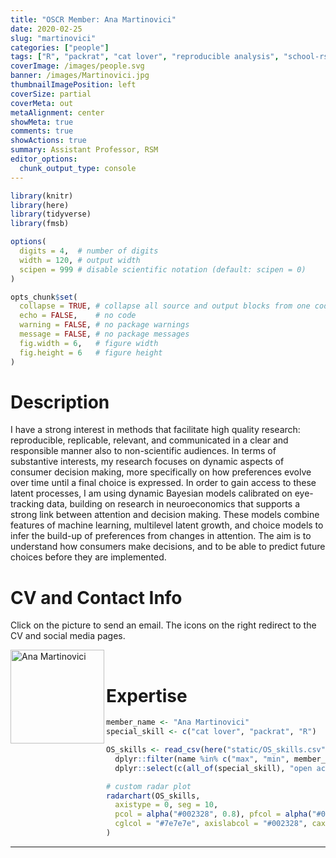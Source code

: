 ```yaml
---
title: "OSCR Member: Ana Martinovici"
date: 2020-02-25
slug: "martinovici"
categories: ["people"]
tags: ["R", "packrat", "cat lover", "reproducible analysis", "school-rsm"] # top 3 categories + unique + school
coverImage: /images/people.svg
banner: /images/Martinovici.jpg
thumbnailImagePosition: left
coverSize: partial
coverMeta: out
metaAlignment: center
showMeta: true
comments: true
showActions: true
summary: Assistant Professor, RSM
editor_options: 
  chunk_output_type: console
---
```


```r

library(knitr)
library(here)
library(tidyverse)
library(fmsb)

options(
  digits = 4,  # number of digits
  width = 120, # output width
  scipen = 999 # disable scientific notation (default: scipen = 0)
)

opts_chunk$set(
  collapse = TRUE, # collapse all source and output blocks from one code chunk into a single block
  echo = FALSE,    # no code
  warning = FALSE, # no package warnings
  message = FALSE, # no package messages
  fig.width = 6,   # figure width
  fig.height = 6   # figure height
)

```

# Description

I have a strong interest in methods that facilitate high quality research: reproducible, replicable, relevant, and communicated in a clear and responsible manner also to non-scientific audiences. In terms of substantive interests, my research focuses on dynamic aspects of consumer decision making, more specifically on how preferences evolve over time until a final choice is expressed. In order to gain access to these latent processes, I am using dynamic Bayesian models calibrated on eye-tracking data, building on research in neuroeconomics that supports a strong link between attention and decision making. These models combine features of machine learning, multilevel latent growth, and choice models to infer the build-up of preferences from changes in attention. The aim is to understand how consumers make decisions, and to be able to predict future choices before they are implemented.
 
# CV and Contact Info

Click on the picture to send an email. The icons on the right redirect to the CV and social media pages.

<!-- EMAIL -->
<p>
  <a href="mailto:martinovici@rsm.nl">
  <img border="0" alt="Ana Martinovici" src="/images/Martinovici.jpg" width="150" height="150" align="left">
  </a>
</p>

<!-- CV -->
<p align="center">
  <a href="https://anamartinovici.com/files/cv.pdf" class="fa fa-file fa-2x" style="color:#00B969;">
  </a>
</p>

<!-- GITHUB -->
<p align="center">
  <a href="https://github.com/anamartinovici" class="fa fa-github fa-2x" style="color:#000000;">
  </a>
</p>

<!-- PERSONAL WEBSITE -->
<p align="center">
  <a href="https://anamartinovici.com/" class="fa fa-link fa-2x" style="color:#000000;">
  </a>
</p>

<BR>

# Expertise

```r

member_name <- "Ana Martinovici"
special_skill <- c("cat lover", "packrat", "R")

OS_skills <- read_csv(here("static/OS_skills.csv")) %>%
  dplyr::filter(name %in% c("max", "min", member_name)) %>%
  dplyr::select(c(all_of(special_skill), "open access", "open source software", "reproducible analysis", "data sharing", "data management"))

# custom radar plot
radarchart(OS_skills,
  axistype = 0, seg = 10,
  pcol = alpha("#002328", 0.8), pfcol = alpha("#00B969", 0.6), plwd = 4, centerzero = TRUE, # polygon
  cglcol = "#7e7e7e", axislabcol = "#002328", caxislabels = seq(0, 10, 2), cglwd = 0.8 # grid
)

```

***


